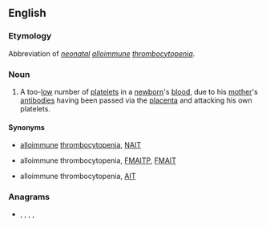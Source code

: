 ==English==
{{wikipedia|neonatal alloimmune thrombocytopenia}}

===Etymology===
Abbreviation of ''[[neonatal]] [[alloimmune]] [[thrombocytopenia]]''.

===Noun===
{{en-noun|-}}
# {{label|en|pathology}} A too-[[low]] number of [[platelets]] in a [[newborn]]'s [[blood]], due to his [[mother]]'s [[antibody|antibodies]] having been passed via the [[placenta]] and attacking his own platelets.

====Synonyms====
* {{l|en|neonatal}} [[alloimmune]] [[thrombocytopenia]], [[NAIT]]
* {{l|en|feto-maternal}} alloimmune thrombocytopenia, [[FMAITP]], [[FMAIT]]
* alloimmune thrombocytopenia, [[AIT]]

===Anagrams===
* {{l|en|inapt}}, {{l|en|Paint}}, {{l|en|paint}}, {{l|en|pinta}}, {{l|en|tap in}}